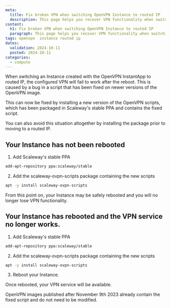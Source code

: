 ```yaml
---
meta:
  title: Fix broken VPN when switching OpenVPN Instance to routed IP
  description: This page helps you recover VPN functionality when switching your OpenVPN Instance to routed IP
content:
  h1: Fix broken VPN when switching OpenVPN Instance to routed IP
  paragraph: This page helps you recover VPN functionality when switching your OpenVPN Instance to routed IP
tags: openvpn  instance routed ip
dates:
  validation: 2024-10-11
  posted: 2024-10-11
categories:
  - compute
---
```


When switching an Instance created with the OpenVPN InstantApp to routed IP, the configured VPN will fail to work after the reboot. This is caused by a bug in a script that has been fixed on newer versions of the OpenVPN image.

This can now be fixed by installing a new version of the OpenVPN scripts, which has been packaged in Scaleway's stable PPA and contains the fixed script.

You can also avoid this situation altogether by installing the package prior to moving to a routed IP.

## Your Instance has not been rebooted

1. Add Scaleway's stable PPA

```sh
add-apt-repository ppa:scaleway/stable
```
2. Add the scaleway-ovpn-scripts package containing the new scripts

```sh
apt -y install scaleway-ovpn-scripts
```

From this point on, your Instance may be safely rebooted and you will no longer lose VPN functionality.

## Your Instance has rebooted and the VPN service no longer works.

1. Add Scaleway's stable PPA

```sh
add-apt-repository ppa:scaleway/stable
```
2. Add the scaleway-ovpn-scripts package containing the new scripts

```sh
apt -y install scaleway-ovpn-scripts
```

3. Reboot your Instance.

Once rebooted, your VPN service will be available.

<Message type="important">
   OpenVPN images published after November 9th 2023 already contain the fixed script and do not need to be modified.
</Message>

